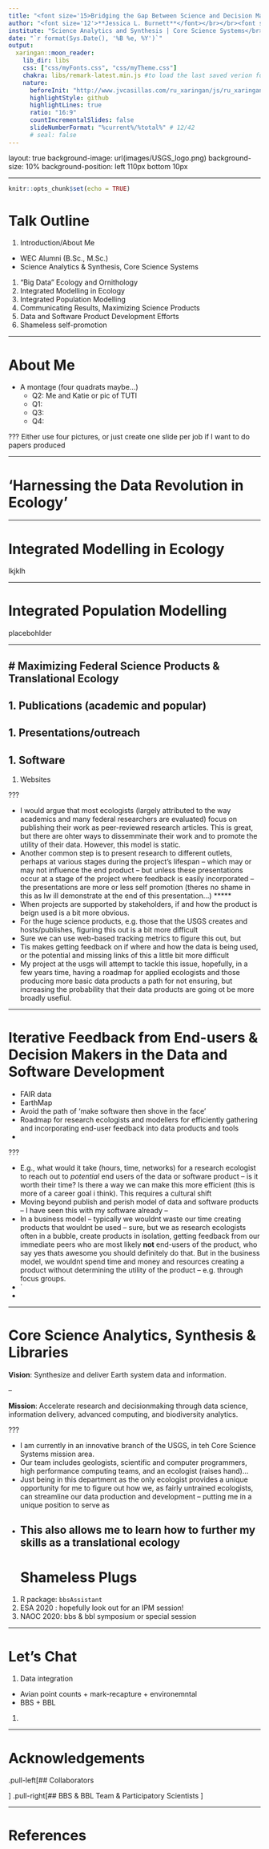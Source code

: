 ```yaml
---
title: "<font size='15>Bridging the Gap Between Science and Decision Making through Software Development and Data Integration</font>"
author: "<font size='12'>**Jessica L. Burnett**</font></br></br><font size='6'>Research Ecologist, Mendenhall Postdoctoral Fellow</font>"
institute: "Science Analytics and Synthesis | Core Science Systems</br>U.S. Geological Survey, Lakewood CO"
date: "`r format(Sys.Date(), '%B %e, %Y')`"
output:
  xaringan::moon_reader:
    lib_dir: libs
    css: ["css/myFonts.css", "css/myTheme.css"]
    chakra: libs/remark-latest.min.js #to load the last saved verion for offline use
    nature:
      beforeInit: "http://www.jvcasillas.com/ru_xaringan/js/ru_xaringan.js"
      highlightStyle: github
      highlightLines: true
      ratio: "16:9"
      countIncrementalSlides: false
      slideNumberFormat: "%current%/%total%" # 12/42 
      # seal: false
---
```


layout: true
background-image: url(images/USGS_logo.png)
background-size: 10%
background-position: left 110px bottom 10px 

---

```r
knitr::opts_chunk$set(echo = TRUE)
```

# Talk Outline 
1. Introduction/About Me
  - WEC Alumni (B.Sc., M.Sc.) <!-- i think this is important to cover as it has shaped my career and research interests, plus, its fun and might make a little bit more relatable. -->
  - Science Analytics & Synthesis, Core Science Systems
1. "Big Data" Ecology and Ornithology
1. Integrated Modelling in Ecology
1. Integrated Population Modelling
1. Communicating Results, Maximizing Science Products
1. Data and Software Product Development Efforts 
1. Shameless self-promotion <!-- shameless plugs, software, research -->


--- 

# About Me

- A montage (four quadrats maybe...)
  - Q2: Me and Katie or pic of TUTI 
  - Q1: 
  - Q3: 
  - Q4: 

???
Either use four pictures, or just create one slide per job if I want to do papers produced

---

# 'Harnessing the Data Revolution in Ecology'

---


# Integrated Modelling in Ecology

lkjklh


---

# Integrated Population Modelling
placebohlder

---

# Maximizing Federal Science Products & Translational Ecology
--
1. Publications (academic and popular)
--
1. Presentations/outreach
--
1. Software
--
1. Websites


???

- I would argue that most ecologists (largely attributed to the way academics and many federal researchers are evaluated) focus on publishing their work as peer-reviewed research articles. This is great, but there are ohter ways to dissemminate their work and to promote the utility of their data. However, this model is static. 
- Another common step is to present research to different outlets, perhaps at various stages during the project's lifespan -- which may or may not influence the end product -- but unless these presentations occur at a stage of the project where feedback is easily incorporated -- the presentations are more or less self promotion (theres no shame in this as  Iw ill demonstrate at the end of this presentation...)
*****
- When projects are supported by stakeholders, if and how the product is beign used is a bit more obvious. 
- For the huge science products, e.g. those that the USGS creates and hosts/publishes, figuring this out is a bit more difficult
- Sure we can use web-based tracking metrics to figure this out, but 
- Tis makes getting feedback on if where and how the data is being used, or the potential and missing links of this a little bit more difficult
- My project at the usgs will attempt to tackle this issue, hopefully, in a few years time, having a roadmap for applied ecologists and those producing more basic data products a path for not ensuring, but increasing the probability that their data products are going ot be more broadly usefiul.

---

# Iterative Feedback from End-users & Decision Makers in the Data and Software Development
- FAIR data
- EarthMap
- Avoid the path of 'make software then shove in the face'
- Roadmap for research ecologists and modellers for efficiently gathering and incorporating end-user feedback into data products and tools
- 

???

- E.g., what would it take (hours, time, networks) for a research ecologist to reach out to *potential* end users of the data or software product -- is it worth their time? Is there a way we can make this more efficient (this is more of a career goal i think). This requires a cultural shift
- Moving beyond publish and perish model of data and software products -- I have seen this with my software already -- 
- In a business model -- typically we wouldnt waste our time creating products that wouldnt be used -- sure, but we as research ecologists often in a bubble, create products in isolation, getting feedback from our immediate peers who are most likely __not__ end-users of the product, who say yes thats awesome you should definitely do that. But in the business model, we wouldnt spend time and money and resources creating a product without determining the utility of the product -- e.g. through focus groups. 
- `
- 

---


# Core Science Analytics, Synthesis & Libraries
__Vision__: Synthesize and deliver Earth system data and information.

--

__Mission__: Accelerate research and decisionmaking through data science, information delivery, advanced computing, and biodiversity analytics.

???

- I am currently in an innovative branch of the USGS, in teh Core Science Systems mission area. 
- Our team includes geologists, scientific and computer programmers, high performance computing teams, and an ecologist (raises hand)...
- Just being in this department as the only ecologist provides a unique opportunity for me to figure out how we, as fairly untrained ecologists, can streamline our data production and development -- putting me in a unique position to serve as 
- This also allows me to learn how to further my skills as a translational ecology
---
# Shameless Plugs
1. R package: `bbsAssistant`  
1. ESA 2020 : hopefully look out for an IPM session!
1. NAOC 2020: bbs & bbl symposium or special session

---

# Let's Chat

1. Data integration
  - Avian point counts + mark-recapture  + environemntal
  - BBS + BBL
1. 

---

# Acknowledgements

.pull-left[## Collaborators

]
.pull-right[## BBS & BBL Team & Participatory Scientists 
]

---

# References


